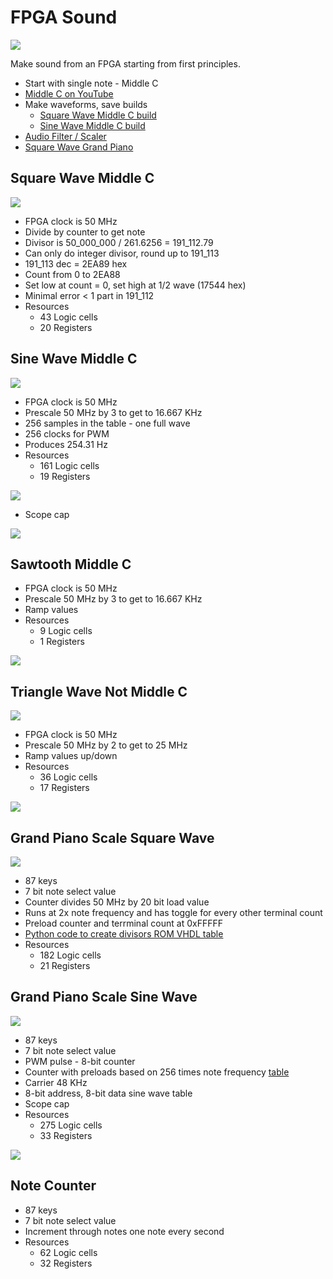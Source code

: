 = FPGA Sound =

<img src="https://raw.githubusercontent.com/douggilliland/FPGA_Sound/main/SoundGen_Top_BlockDiagram.PNG"></img>

Make sound from an FPGA starting from first principles.

* Start with single note - Middle C
* [https://www.youtube.com/watch?v=CKi78RF7vck Middle C on YouTube]
* Make waveforms, save builds
** [https://github.com/douggilliland/FPGA_Sound/tree/Square-Wave-Middle-C Square Wave Middle C build]
** [https://github.com/douggilliland/FPGA_Sound/tree/Sine-Wave-Middle-C Sine Wave Middle C build]
* [https://github.com/douggilliland/FPGA_Sound/tree/main/Filter Audio Filter / Scaler]
* [https://github.com/douggilliland/FPGA_Sound/tree/main/ScaleSquare Square Wave Grand Piano]

== Square Wave Middle C ==

<img src="https://raw.githubusercontent.com/douggilliland/FPGA_Sound/main/MiddleCSquare/Square-MiddleC_BlockDiagram.png"></img>

*  FPGA clock is 50 MHz
* Divide by counter to get note
* Divisor is 50_000_000 / 261.6256 = 191_112.79
* Can only do integer divisor, round up to 191_113
* 191_113 dec = 2EA89 hex
* Count from 0 to 2EA88
* Set low at count = 0, set high at 1/2 wave (17544 hex)
* Minimal error < 1 part in 191_112
* Resources
** 43 Logic cells
** 20 Registers

== Sine Wave Middle C ==

<img src="https://raw.githubusercontent.com/douggilliland/FPGA_Sound/main/MiddleCSine/SoundGen_MiddleC_BlockDiagram.PNG"></img>

* FPGA clock is 50 MHz
* Prescale 50 MHz by 3 to get to 16.667 KHz
* 256 samples in the table - one full wave
* 256 clocks for PWM
* Produces 254.31 Hz
* Resources
** 161 Logic cells
** 19 Registers

<img src="https://raw.githubusercontent.com/douggilliland/FPGA_Sound/main/MiddleCSine/Middle-C_BlockDiagram.png"></img>

* Scope cap

<img src="https://raw.githubusercontent.com/douggilliland/FPGA_Sound/main/MiddleCSine/MiddleC_Scope_Cap.png"></img>

== Sawtooth Middle C ==

* FPGA clock is 50 MHz
* Prescale 50 MHz by 3 to get to 16.667 KHz
* Ramp values
* Resources
** 9 Logic cells
** 1 Registers

<img src="https://raw.githubusercontent.com/douggilliland/FPGA_Sound/main/MiddleCSawtooth/SawtoothScopeCap.png"></img>

== Triangle Wave Not Middle C ==

<img src="https://raw.githubusercontent.com/douggilliland/FPGA_Sound/main/MiddleCTriangle/Triangle-MiddleC_BlockDiagram.png"></img>

* FPGA clock is 50 MHz
* Prescale 50 MHz by 2 to get to 25 MHz
* Ramp values up/down
* Resources
** 36 Logic cells
** 17 Registers

<img src="https://raw.githubusercontent.com/douggilliland/FPGA_Sound/main/MiddleCTriangle/TriangleScopeCap.png"></img>

== Grand Piano Scale Square Wave ==

<img src="https://raw.githubusercontent.com/douggilliland/FPGA_Sound/main/ScaleSquare/SquareScale_BlockDiagram.png"></img>

* 87 keys
* 7 bit note select value
* Counter divides 50 MHz by 20 bit load value
* Runs at 2x note frequency and has toggle for every other terminal count
* Preload counter and terrminal count at 0xFFFFF
* [https://github.com/land-boards/lb-Python-Code/tree/master/pyCSVtoROM Python code to create divisors ROM VHDL table]
* Resources
** 182 Logic cells
** 21 Registers

== Grand Piano Scale Sine Wave ==

<img src="https://raw.githubusercontent.com/douggilliland/FPGA_Sound/main/ScaleSine/Scale_Sine_BlkDiagram.png"></img>

* 87 keys
* 7 bit note select value
* PWM pulse - 8-bit counter
* Counter with preloads based on 256 times note frequency [https://github.com/douggilliland/FPGA_Sound/blob/main/ScaleSine/Piano.xls table]
* Carrier 48 KHz
* 8-bit address, 8-bit data sine wave table
* Scope cap
* Resources
** 275 Logic cells
** 33 Registers

<img src="https://raw.githubusercontent.com/douggilliland/FPGA_Sound/main/ScaleSine/Scale_Sine_Cap.png"></img>

== Note Counter ==

* 87 keys
* 7 bit note select value
* Increment through notes one note every second
* Resources
** 62 Logic cells
** 32 Registers

